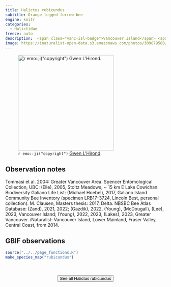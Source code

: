 ```yaml
---
title: Halictus rubicundus
subtitle: Orange-legged furrow bee
engine: knitr
categories:
  - Halictidae
freeze: auto
description:  <span class="vanc-isl-badge">Vancouver Island</span> <span class="lower-mainland-badge">Lower Mainland</span> <span class="coast-badge">Coast</span> <span class="gali-badge">Galiano</span>
image: https://inaturalist-open-data.s3.amazonaws.com/photos/309879580/large.jpg
---
```

![`r emo::ji("copyright")` [Gwen L'Hirond](Elle ).](https://inaturalist-open-data.s3.amazonaws.com/photos/309879580/large.jpg){height=300}

## Observation notes  
Tommasi et al. 2004: <span class="hl-place-name"><span class="hl-place-name">Greater <span class="hl-place-name">Vancouver</span></span> Area</span>. Spencer Entomological Collection, UBC: (Elle), 2005, Stoltz Meadows, ~ 15 km E <span class="hl-place-name">Lake <span class="hl-place-name">Cowichan</span></span>. Biodiversity Galiano Life List: (Michael Hoebel), 2017, <span class="hl-place-name">Galiano Island</span> Community Bee Inventory (specimen LRB17-3724, Lincoln Best, personal collection). M. Clausen, Masters thesis: 2017, <span class="hl-place-name">Delta</span>. NBSBC Bee Atlas Database: (Zand), 2021, 2022; (Gazdik), 2022, (Young), (McDougall), (Lee), 2023, <span class="hl-place-name"><span class="hl-place-name"><span class="hl-place-name">Vancouver</span> Is</span>land</span>; (Young), 2022, 2023, (Lakes), 2023, <span class="hl-place-name">Greater <span class="hl-place-name">Vancouver</span></span>. iNaturalist: <span class="hl-place-name"><span class="hl-place-name"><span class="hl-place-name">Vancouver</span> Is</span>land</span>, <span class="hl-place-name">Lower Mainland</span>, <span class="hl-place-name">Fraser Valley</span>, Central Coast, from 2014.

## GBIF observations  


```r
source("../../page_functions.R")
make_species_map("rubicundus")
```
<br><br>
<center>


<a href="https://inaturalist.ca/observations?place_id=7085&quality_grade=research&subview=map&taxon_id=127747"><button type="button" class="btn btn-secondary">See all Halictus rubicundus <i class="fa-solid fa-arrow-up-right-from-square"></i> </button></a>
</center>
